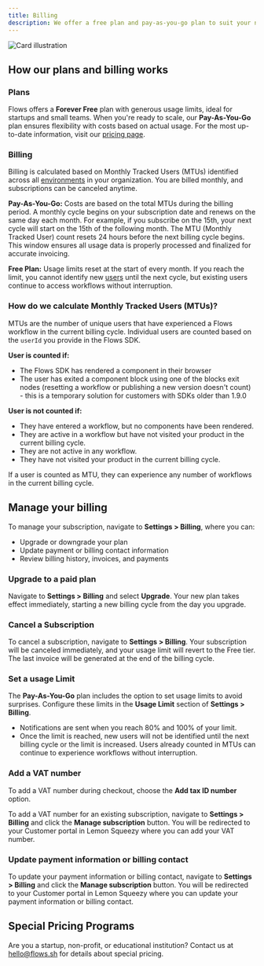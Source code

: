 ```yaml
---
title: Billing
description: We offer a free plan and pay-as-you-go plan to suit your needs.
---
```


![Card illustration](/organization-setup/billing.png)

## How our plans and billing works

### Plans

Flows offers a **Forever Free** plan with generous usage limits, ideal for startups and small teams. When you're ready to scale, our **Pay-As-You-Go** plan ensures flexibility with costs based on actual usage. For the most up-to-date information, visit our [pricing page](https://flows.sh/pricing).

### Billing

Billing is calculated based on Monthly Tracked Users (MTUs) identified across all [environments](/environments) in your organization. You are billed monthly, and subscriptions can be canceled anytime.

**Pay-As-You-Go:** Costs are based on the total MTUs during the billing period. A monthly cycle begins on your subscription date and renews on the same day each month. For example, if you subscribe on the 15th, your next cycle will start on the 15th of the following month. The MTU (Monthly Tracked User) count resets 24 hours before the next billing cycle begins. This window ensures all usage data is properly processed and finalized for accurate invoicing.

**Free Plan:** Usage limits reset at the start of every month. If you reach the limit, you cannot identify new [users](/users/overview) until the next cycle, but existing users continue to access workflows without interruption.

### How do we calculate Monthly Tracked Users (MTUs)?

MTUs are the number of unique users that have experienced a Flows workflow in the current billing cycle. Individual users are counted based on the `userId` you provide in the Flows SDK.

**User is counted if:**

- The Flows SDK has rendered a component in their browser
- The user has exited a component block using one of the blocks exit nodes (resetting a workflow or publishing a new version doesn't count) - this is a temporary solution for customers with SDKs older than 1.9.0

**User is not counted if:**

- They have entered a workflow, but no components have been rendered.
- They are active in a workflow but have not visited your product in the current billing cycle.
- They are not active in any workflow.
- They have not visited your product in the current billing cycle.

If a user is counted as MTU, they can experience any number of workflows in the current billing cycle.

## Manage your billing

To manage your subscription, navigate to **Settings > Billing**, where you can:

- Upgrade or downgrade your plan
- Update payment or billing contact information
- Review billing history, invoices, and payments

### Upgrade to a paid plan

Navigate to **Settings > Billing** and select **Upgrade**. Your new plan takes effect immediately, starting a new billing cycle from the day you upgrade.

### Cancel a Subscription

To cancel a subscription, navigate to **Settings > Billing**. Your subscription will be canceled immediately, and your usage limit will revert to the Free tier. The last invoice will be generated at the end of the billing cycle.

### Set a usage Limit

The **Pay-As-You-Go** plan includes the option to set usage limits to avoid surprises. Configure these limits in the **Usage Limit** section of **Settings > Billing**.

- Notifications are sent when you reach 80% and 100% of your limit.
- Once the limit is reached, new users will not be identified until the next billing cycle or the limit is increased. Users already counted in MTUs can continue to experience workflows without interruption.

### Add a VAT number

To add a VAT number during checkout, choose the **Add tax ID number** option.

To add a VAT number for an existing subscription, navigate to **Settings > Billing** and click the **Manage subscription** button. You will be redirected to your Customer portal in Lemon Squeezy where you can add your VAT number.

### Update payment information or billing contact

To update your payment information or billing contact, navigate to **Settings > Billing** and click the **Manage subscription** button. You will be redirected to your Customer portal in Lemon Squeezy where you can update your payment information or billing contact.

## Special Pricing Programs

Are you a startup, non-profit, or educational institution? Contact us at hello@flows.sh for details about special pricing.
